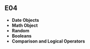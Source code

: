 ## E04

- **Date Objects**
- **Math Object**
- **Random**
- **Booleans**
- **Comparison and Logical Operators**
